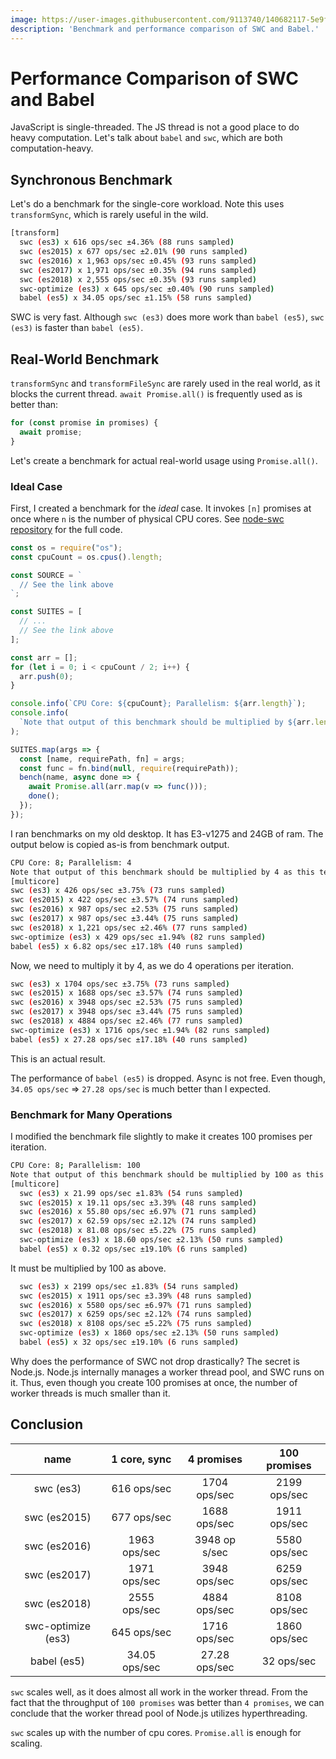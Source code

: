 ```yaml
---
image: https://user-images.githubusercontent.com/9113740/140682117-5e9f460e-c8f1-447c-88a0-e75f80779260.png
description: 'Benchmark and performance comparison of SWC and Babel.'
---
```




# Performance Comparison of SWC and Babel

<Authors date="January 31st, 2020">
  <Author name="DongYoon Kang" link="https://twitter.com/kdy1dev" />
</Authors>

JavaScript is single-threaded. The JS thread is not a good place to do heavy computation. Let's talk about `babel` and `swc`, which are both computation-heavy.

## Synchronous Benchmark

Let's do a benchmark for the single-core workload. Note this uses `transformSync`, which is rarely useful in the wild.

```sh
[transform]
  swc (es3) x 616 ops/sec ±4.36% (88 runs sampled)
  swc (es2015) x 677 ops/sec ±2.01% (90 runs sampled)
  swc (es2016) x 1,963 ops/sec ±0.45% (93 runs sampled)
  swc (es2017) x 1,971 ops/sec ±0.35% (94 runs sampled)
  swc (es2018) x 2,555 ops/sec ±0.35% (93 runs sampled)
  swc-optimize (es3) x 645 ops/sec ±0.40% (90 runs sampled)
  babel (es5) x 34.05 ops/sec ±1.15% (58 runs sampled)
```

SWC is very fast. Although `swc (es3)` does more work than `babel (es5)`, `swc (es3)` is faster than `babel (es5)`.

## Real-World Benchmark

`transformSync` and `transformFileSync` are rarely used in the real world, as it blocks the current thread. `await Promise.all()` is frequently used as is better than:

```js
for (const promise in promises) {
  await promise;
}
```

Let's create a benchmark for actual real-world usage using `Promise.all()`.

### Ideal Case

First, I created a benchmark for the _ideal_ case. It invokes `[n]` promises at once where `n` is the number of physical CPU cores. See [node-swc repository](https://github.com/swc-project/node-swc/blob/bf7718049d67148e2094d0e431d71d4a21993ec7/benches/multicore.js) for the full code.

```js
const os = require("os");
const cpuCount = os.cpus().length;

const SOURCE = `
  // See the link above
`;

const SUITES = [
  // ...
  // See the link above
];

const arr = [];
for (let i = 0; i < cpuCount / 2; i++) {
  arr.push(0);
}

console.info(`CPU Core: ${cpuCount}; Parallelism: ${arr.length}`);
console.info(
  `Note that output of this benchmark should be multiplied by ${arr.length} as this test uses Promise.all`
);

SUITES.map(args => {
  const [name, requirePath, fn] = args;
  const func = fn.bind(null, require(requirePath));
  bench(name, async done => {
    await Promise.all(arr.map(v => func()));
    done();
  });
});
```

I ran benchmarks on my old desktop. It has E3-v1275 and 24GB of ram. The output below is copied as-is from benchmark output.

```sh
CPU Core: 8; Parallelism: 4
Note that output of this benchmark should be multiplied by 4 as this test uses Promise.all
[multicore]
swc (es3) x 426 ops/sec ±3.75% (73 runs sampled)
swc (es2015) x 422 ops/sec ±3.57% (74 runs sampled)
swc (es2016) x 987 ops/sec ±2.53% (75 runs sampled)
swc (es2017) x 987 ops/sec ±3.44% (75 runs sampled)
swc (es2018) x 1,221 ops/sec ±2.46% (77 runs sampled)
swc-optimize (es3) x 429 ops/sec ±1.94% (82 runs sampled)
babel (es5) x 6.82 ops/sec ±17.18% (40 runs sampled)
```

Now, we need to multiply it by 4, as we do 4 operations per iteration.

```sh
swc (es3) x 1704 ops/sec ±3.75% (73 runs sampled)
swc (es2015) x 1688 ops/sec ±3.57% (74 runs sampled)
swc (es2016) x 3948 ops/sec ±2.53% (75 runs sampled)
swc (es2017) x 3948 ops/sec ±3.44% (75 runs sampled)
swc (es2018) x 4884 ops/sec ±2.46% (77 runs sampled)
swc-optimize (es3) x 1716 ops/sec ±1.94% (82 runs sampled)
babel (es5) x 27.28 ops/sec ±17.18% (40 runs sampled)
```

This is an actual result.

The performance of `babel (es5)` is dropped. Async is not free. Even though, `34.05 ops/sec` => `27.28 ops/sec` is much better than I expected.

### Benchmark for Many Operations

I modified the benchmark file slightly to make it creates 100 promises per iteration.

```sh
CPU Core: 8; Parallelism: 100
Note that output of this benchmark should be multiplied by 100 as this test uses Promise.all
[multicore]
  swc (es3) x 21.99 ops/sec ±1.83% (54 runs sampled)
  swc (es2015) x 19.11 ops/sec ±3.39% (48 runs sampled)
  swc (es2016) x 55.80 ops/sec ±6.97% (71 runs sampled)
  swc (es2017) x 62.59 ops/sec ±2.12% (74 runs sampled)
  swc (es2018) x 81.08 ops/sec ±5.22% (75 runs sampled)
  swc-optimize (es3) x 18.60 ops/sec ±2.13% (50 runs sampled)
  babel (es5) x 0.32 ops/sec ±19.10% (6 runs sampled)
```

It must be multiplied by 100 as above.

```sh
  swc (es3) x 2199 ops/sec ±1.83% (54 runs sampled)
  swc (es2015) x 1911 ops/sec ±3.39% (48 runs sampled)
  swc (es2016) x 5580 ops/sec ±6.97% (71 runs sampled)
  swc (es2017) x 6259 ops/sec ±2.12% (74 runs sampled)
  swc (es2018) x 8108 ops/sec ±5.22% (75 runs sampled)
  swc-optimize (es3) x 1860 ops/sec ±2.13% (50 runs sampled)
  babel (es5) x 32 ops/sec ±19.10% (6 runs sampled)
```

Why does the performance of SWC not drop drastically? The secret is Node.js. Node.js internally manages a worker thread pool, and SWC runs on it. Thus, even though you create 100 promises at once, the number of worker threads is much smaller than it.

## Conclusion

|        name        | 1 core, sync  |  4 promises   | 100 promises |
| :----------------: | :-----------: | :-----------: | :----------: |
|     swc (es3)      |  616 ops/sec  | 1704 ops/sec  | 2199 ops/sec |
|    swc (es2015)    |  677 ops/sec  | 1688 ops/sec  | 1911 ops/sec |
|    swc (es2016)    | 1963 ops/sec  | 3948 op s/sec | 5580 ops/sec |
|    swc (es2017)    | 1971 ops/sec  | 3948 ops/sec  | 6259 ops/sec |
|    swc (es2018)    | 2555 ops/sec  | 4884 ops/sec  | 8108 ops/sec |
| swc-optimize (es3) |  645 ops/sec  | 1716 ops/sec  | 1860 ops/sec |
|    babel (es5)     | 34.05 ops/sec | 27.28 ops/sec |  32 ops/sec  |

`swc` scales well, as it does almost all work in the worker thread. From the fact that the throughput of `100 promises` was better than `4 promises`, we can conclude that the worker thread pool of Node.js utilizes hyperthreading.

`swc` scales up with the number of cpu cores. `Promise.all` is enough for scaling.
